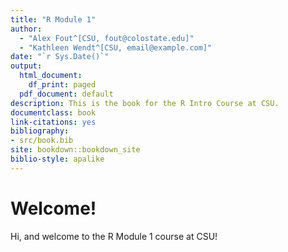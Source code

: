```yaml
--- 
title: "R Module 1"
author: 
  - "Alex Fout^[CSU, fout@colostate.edu]"
  - "Kathleen Wendt^[CSU, email@example.com]"
date: "`r Sys.Date()`"
output:
  html_document:
    df_print: paged
  pdf_document: default
description: This is the book for the R Intro Course at CSU.
documentclass: book
link-citations: yes
bibliography:
- src/book.bib
site: bookdown::bookdown_site
biblio-style: apalike
---
```



# Welcome!

Hi, and welcome to the R Module 1 course at CSU!

